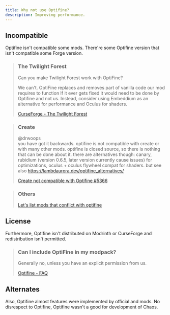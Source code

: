 ```yaml
---
title: Why not use Optifine?
description: Improving performance.
---
```


## Incompatible  

  Optifine isn't compatible some mods.
  There're some Optifine version that isn't compatible some Forge version.

  > ### The Twilight Forest  
  >
  > Can you make Twilight Forest work with OptiFine?  
  >
  > We can't. OptiFine replaces and removes part of vanilla code our mod requires to function
  > If it ever gets fixed it would need to be done by Optifine and not us.
  > Instead, consider using Embeddium as an alternative for performance and Oculus for shaders.  
  >
  > [CurseForge - The Twilight Forest](https://www.curseforge.com/minecraft/mc-mods/the-twilight-forest)

  > ### Create  
  >
  > @drwoops  
  > you have got it backwards. optifine is not compatible with create or with many other mods.
  > optifine is closed source, so there is nothing that can be done about it.
  > there are alternatives though: canary, rubidium (version 0.6.5, later version currently cause issues)
  > for optimizations, oculus + oculus flywheel compat for shaders.
  > but see also https://lambdaurora.dev/optifine_alternatives/  
  >
  > [Create not compatible with Optifine #5366](https://github.com/Creators-of-Create/Create/issues/5366)

  > ### Others  
  >
  > [Let's list mods that conflict with optifine](https://www.reddit.com/r/feedthebeast/comments/ez5fyl/lets_list_mods_that_conflict_with_optifine/)

## License  

  Furthermore, Optifine isn't distributed on Modrinth or CurseForge and redistribution isn't permitted.  

  > ### Can I include OptiFine in my modpack?  
  >
  > Generally no, unless you have an explicit permission from us.  
  >
  > [Optifine - FAQ](https://www.optifine.net/faq)

## Alternates  

  Also, Optifine almost features were implemented by official and mods.
  No disrespect to Optifine, Optifine wasn't a good for development of Chaos.
